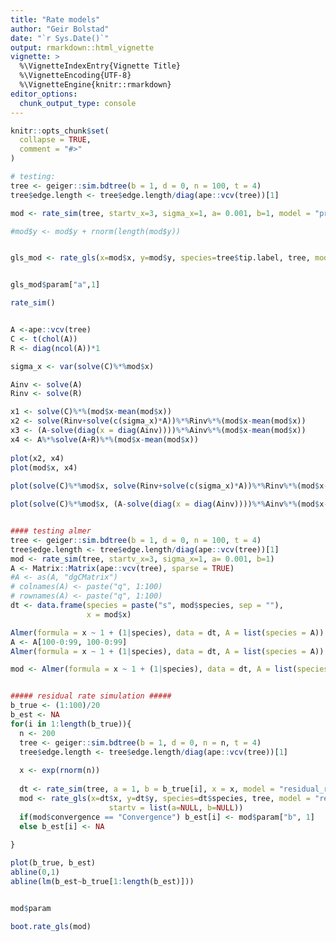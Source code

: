 ```yaml
---
title: "Rate models"
author: "Geir Bolstad"
date: "`r Sys.Date()`"
output: rmarkdown::html_vignette
vignette: >
  %\VignetteIndexEntry{Vignette Title}
  %\VignetteEncoding{UTF-8}
  %\VignetteEngine{knitr::rmarkdown}
editor_options: 
  chunk_output_type: console
---
```


```r
knitr::opts_chunk$set(
  collapse = TRUE,
  comment = "#>"
)
```


```r

# testing:
tree <- geiger::sim.bdtree(b = 1, d = 0, n = 100, t = 4)
tree$edge.length <- tree$edge.length/diag(ape::vcv(tree))[1]

mod <- rate_sim(tree, startv_x=3, sigma_x=1, a= 0.001, b=1, model = "predictor_geometricBM")

#mod$y <- mod$y + rnorm(length(mod$y))


gls_mod <- rate_gls(x=mod$x, y=mod$y, species=tree$tip.label, tree, model = "predictor_geometricBM", maxiter = 100, silent = FALSE)


gls_mod$param["a",1]

rate_sim()


A <-ape::vcv(tree)
C <- t(chol(A))
R <- diag(ncol(A))*1

sigma_x <- var(solve(C)%*%mod$x)

Ainv <- solve(A)
Rinv <- solve(R)

x1 <- solve(C)%*%(mod$x-mean(mod$x))
x2 <- solve(Rinv+solve(c(sigma_x)*A))%*%Rinv%*%(mod$x-mean(mod$x))
x3 <- (A-solve(diag(x = diag(Ainv))))%*%Ainv%*%(mod$x-mean(mod$x))
x4 <- A%*%solve(A+R)%*%(mod$x-mean(mod$x))
  
plot(x2, x4)
plot(mod$x, x4)
  
plot(solve(C)%*%mod$x, solve(Rinv+solve(c(sigma_x)*A))%*%Rinv%*%(mod$x-mean(mod$x)))

plot(solve(C)%*%mod$x, (A-solve(diag(x = diag(Ainv))))%*%Ainv%*%(mod$x-mean(mod$x)))


#### testing almer
tree <- geiger::sim.bdtree(b = 1, d = 0, n = 100, t = 4)
tree$edge.length <- tree$edge.length/diag(ape::vcv(tree))[1]
mod <- rate_sim(tree, startv_x=3, sigma_x=1, a= 0.001, b=1)
A <- Matrix::Matrix(ape::vcv(tree), sparse = TRUE)
#A <- as(A, "dgCMatrix")
# colnames(A) <- paste("q", 1:100)
# rownames(A) <- paste("q", 1:100)
dt <- data.frame(species = paste("s", mod$species, sep = ""),
                 x = mod$x)

Almer(formula = x ~ 1 + (1|species), data = dt, A = list(species = A))
A <- A[100-0:99, 100-0:99]
Almer(formula = x ~ 1 + (1|species), data = dt, A = list(species = A))

mod <- Almer(formula = x ~ 1 + (1|species), data = dt, A = list(species = A))


##### residual rate simulation #####
b_true <- (1:100)/20
b_est <- NA
for(i in 1:length(b_true)){
  n <- 200
  tree <- geiger::sim.bdtree(b = 1, d = 0, n = n, t = 4)
  tree$edge.length <- tree$edge.length/diag(ape::vcv(tree))[1]
  
  x <- exp(rnorm(n))
  
  dt <- rate_sim(tree, a = 1, b = b_true[i], x = x, model = "residual_rate")
  mod <- rate_gls(x=dt$x, y=dt$y, species=dt$species, tree, model = "residual_rate", maxiter = 100, silent = FALSE, 
                      startv = list(a=NULL, b=NULL))
  if(mod$convergence == "Convergence") b_est[i] <- mod$param["b", 1]
  else b_est[i] <- NA
  
}

plot(b_true, b_est)
abline(0,1)
abline(lm(b_est~b_true[1:length(b_est)]))


mod$param

boot.rate_gls(mod)

```


